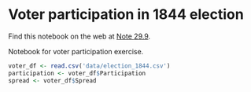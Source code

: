 # Voter participation in 1844 election


Find this notebook on the web at
<a class="quarto-xref" href="https://resampling-stats.github.io/edition-3-r/correlation_causation.html#nte-voter_participation_exercise">Note <span>29.9</span></a>.

Notebook for voter participation exercise.

```r
voter_df <- read.csv('data/election_1844.csv')
participation <- voter_df$Participation
spread <- voter_df$Spread
```
